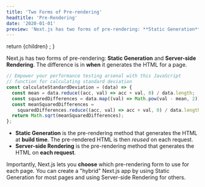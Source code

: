 ```yaml
---
title: 'Two Forms of Pre-rendering'
headtitle: 'Pre-Rendering'
date: '2020-01-01'
preview: 'Next.js has two forms of pre-rendering: **Static Generation** and **Server-side Rendering**. The difference is in **when** it generates the HTML for a page.'
---
```



  return <MdxLayout>{children}
  </MdxLayout>;
}

Next.js has two forms of pre-rendering: **Static Generation** and **Server-side Rendering**. The difference is in **when** it generates the HTML for a page.

```javascript
// Empower your performance testing arsenal with this JavaScript 
// function for calculating standard deviation
const calculateStandardDeviation = (data) => {
  const mean = data.reduce((acc, val) => acc + val, 0) / data.length;
  const squaredDifferences = data.map((val) => Math.pow(val - mean, 2));
  const meanSquaredDifferences =
    squaredDifferences.reduce((acc, val) => acc + val, 0) / data.length;
  return Math.sqrt(meanSquaredDifferences);
};
```

- **Static Generation** is the pre-rendering method that generates the HTML at **build time**. The pre-rendered HTML is then _reused_ on each request.
- **Server-side Rendering** is the pre-rendering method that generates the HTML on **each request**.

Importantly, Next.js lets you **choose** which pre-rendering form to use for each page. You can create a "hybrid" Next.js app by using Static Generation for most pages and using Server-side Rendering for others.